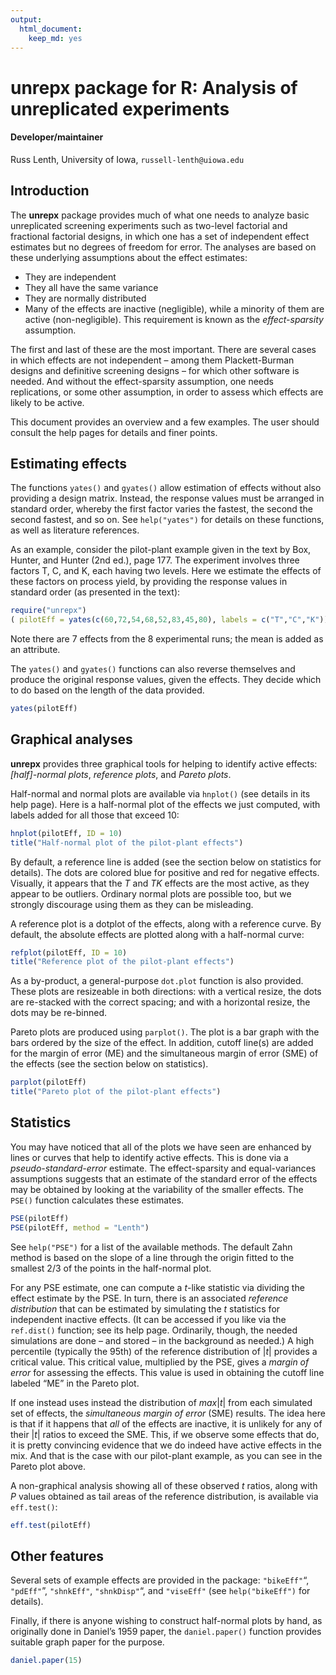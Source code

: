 ```yaml
---
output: 
  html_document: 
    keep_md: yes
---
```

# **unrepx** package for R: Analysis of unreplicated experiments

#### Developer/maintainer
Russ Lenth, University of Iowa, `russell-lenth@uiowa.edu`

## Introduction
The **unrepx** package provides much of what one needs to analyze basic unreplicated
screening experiments such as two-level factorial and fractional factorial designs,
in which one has a set of independent effect estimates but no degrees of freedom for
error. The analyses are based on these underlying assumptions about the effect estimates:

- They are independent
- They all have the same variance
- They are normally distributed
- Many of the effects are inactive (negligible), while a minority of them are active (non-negligible). This requirement is known as the *effect-sparsity* assumption.

The first and last of these are the most important. There are several cases in which effects are not independent -- among them Plackett-Burman designs and definitive screening designs -- for which other software is needed. And without the effect-sparsity assumption, one needs replications, or some other assumption, in order to assess which effects are likely to be active.

This document provides an overview and a few examples. The user should consult the help pages for details and finer points.

## Estimating effects
The functions `yates()` and `gyates()` allow estimation of effects without also providing a design matrix. Instead, the response values must be arranged in standard order, whereby the first factor varies the fastest, the second the second fastest, and so on. See `help("yates")` for details on these functions, as well as literature references.

As an example, consider the pilot-plant example given in the text by Box, Hunter, and Hunter (2nd ed.), page 177. The experiment involves three factors T, C, and K, each having two levels. Here we estimate the effects of these factors on process yield, by providing the response values in standard order (as presented in the text):
```r
require("unrepx")
( pilotEff = yates(c(60,72,54,68,52,83,45,80), labels = c("T","C","K")) )
```
Note there are 7 effects from the 8 experimental runs; the mean is added as an attribute.

The `yates()` and `gyates()` functions can also reverse themselves and produce the original response values, given the effects. They decide which to do based on the length of the data provided.
```r
yates(pilotEff)
```

## Graphical analyses
**unrepx** provides three graphical tools for helping to identify active effects: *[half]-normal plots*, *reference plots*, and *Pareto plots*. 

Half-normal and normal plots are available via `hnplot()` (see details in its help page). Here is a half-normal plot of the effects we just computed, with labels added for all those that exceed 10:
```r
hnplot(pilotEff, ID = 10)
title("Half-normal plot of the pilot-plant effects")
```

By default, a reference line is added (see the section below on statistics for details). The dots are colored blue for positive and red for negative effects. Visually, it appears that the *T* and *TK* effects are the most active, as they appear to be outliers. Ordinary normal plots are possible too, but we strongly discourage using them as they can be misleading.

A reference plot is a dotplot of the effects, along with a reference curve. By default, the absolute effects are plotted along with a half-normal curve:
```r
refplot(pilotEff, ID = 10)
title("Reference plot of the pilot-plant effects")
```

As a by-product, a general-purpose `dot.plot` function is also provided. These plots are resizeable in both directions: with a vertical resize, the dots are re-stacked with the correct spacing; and with a horizontal resize, the dots may be re-binned.

Pareto plots are produced using `parplot()`. The plot is a bar graph with the bars ordered by the size of the effect. In addition, cutoff line(s) are added for the margin of error (ME) and the simultaneous margin of error (SME) of the effects (see the section below on statistics). 
```r
parplot(pilotEff) 
title("Pareto plot of the pilot-plant effects")
```

## Statistics
You may have noticed that all of the plots we have seen are enhanced by lines or curves that help to identify active effects. This is done via a *pseudo-standard-error* estimate. The effect-sparsity and equal-variances assumptions suggests that an estimate of the standard error of the effects may be obtained by looking at the variability of the smaller effects. The `PSE()` function calculates these estimates. 
```r
PSE(pilotEff)
PSE(pilotEff, method = "Lenth")
```
See `help("PSE")` for a list of the available methods. The default Zahn method is based on the slope of a line through the origin fitted to the smallest 2/3 of the points in the half-normal plot. 

For any PSE estimate, one can compute a *t*-like statistic via dividing the effect estimate by the PSE. In turn, there is an associated *reference distribution* that can be estimated by simulating the *t* statistics for independent inactive effects. (It can be accessed if you like via the `ref.dist()` function; see its help page. Ordinarily, though, the needed simulations are done -- and stored -- in the background as needed.) A high percentile (typically the 95th) of the reference distribution of |*t*| provides a critical value. This critical value, multiplied by the PSE, gives a *margin of error* for assessing the effects. This value is used in obtaining the cutoff line labeled "ME" in the Pareto plot. 

If one instead uses instead the distribution of *max*|*t*| from each simulated set of effects, the *simultaneous margin of error* (SME) results. The idea here is that if it happens that *all* of the effects are inactive, it is unlikely for any of their |*t*| ratios to exceed the SME. This, if we observe some effects that do, it is pretty convincing evidence that we do indeed have active effects in the mix. And that is the case with our pilot-plant example, as you can see in the Pareto plot above.

A non-graphical analysis showing all of these observed *t* ratios, along with *P* values obtained as tail areas of the reference distribution, is available via `eff.test()`:
```r
eff.test(pilotEff)
```


## Other features
Several sets of example effects are provided in the package: `"bikeEff"`", `"pdEff"`", `"shnkEff"`, `"shnkDisp"`", and `"viseEff"` (see `help("bikeEff")` for details).

Finally, if there is anyone wishing to construct half-normal plots by hand, as originally done in Daniel's 1959 paper, the `daniel.paper()` function provides suitable graph paper for the purpose.
```r
daniel.paper(15)
```


